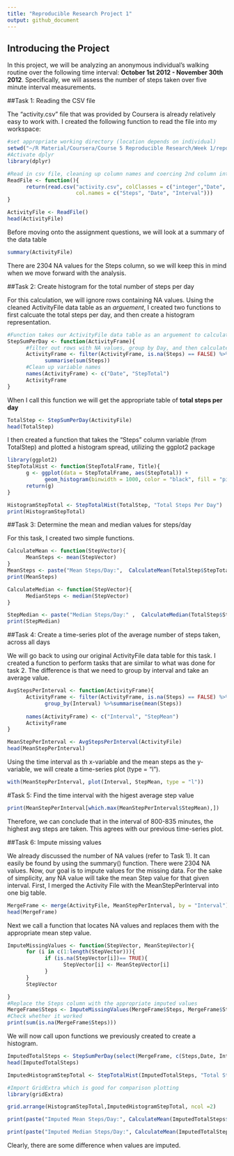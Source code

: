 ```yaml
---
title: "Reproducible Research Project 1"
output: github_document
---
```


## Introducing the Project
In this project, we will be analyzing an anonymous individual's walking routine over the following time interval: **October 1st 2012 - November 30th 2012**. Specifically, we will assess the number of steps taken over five minute interval measurements. 

##Task 1: Reading the CSV file

The "activity.csv" file that was provided by Coursera is already relatively easy to work with. I created the following function to read the file into my workspace:

```r
#set appropriate working directory (location depends on individual)
setwd("~/R Material/Coursera/Course 5 Reproducible Research/Week 1/repdata_data_activity")
#Activate dplyr
library(dplyr)

#Read in csv file, cleaning up column names and coercing 2nd column into a Date class
ReadFile <- function(){
      return(read.csv("activity.csv", colClasses = c("integer","Date", "integer"),
                      col.names = c("Steps", "Date", "Interval")))
}

ActivityFile <- ReadFile()
head(ActivityFile)
```

Before moving onto the assignment questions, we will look at a summary of the data table
```r
summary(ActivityFile)
```

There are 2304 NA values for the Steps column, so we will keep this in mind when we move forward with the analysis. 

##Task 2: Create histogram for the total number of steps per day

For this calculation, we will ignore rows containing NA values. Using the cleaned ActivityFile data table as an *arguement*, I created two functions to first calcuate the total steps per day, and then create a histogram representation. 
```r
#Function takes our ActivityFile data table as an arguement to calculate total steps/day
StepSumPerDay <- function(ActivityFrame){
      #filter out rows with NA values, group by Day, and then calculate sum per day
      ActivityFrame <- filter(ActivityFrame, is.na(Steps) == FALSE) %>% group_by(Date) %>%
            summarise(sum(Steps))
      #Clean up variable names
      names(ActivityFrame) <- c("Date", "StepTotal")
      ActivityFrame
}
```

When I call this function we will get the appropriate table of **total steps per day**

```r
TotalStep <- StepSumPerDay(ActivityFile)
head(TotalStep)
```

I then created a function that takes the "Steps" column variable (from TotalStep) and plotted a histogram spread, utilizing the ggplot2 package

```r
library(ggplot2)
StepTotalHist <- function(StepTotalFrame, Title){
      g <- ggplot(data = StepTotalFrame, aes(StepTotal)) +
            geom_histogram(binwidth = 1000, color = "black", fill = "pink") + ggtitle(Title) + ylim(0,10)
      return(g)
}

HistogramStepTotal <- StepTotalHist(TotalStep, "Total Steps Per Day")
print(HistogramStepTotal)
```

##Task 3: Determine the mean and median values for steps/day

For this task, I created two simple functions.

```r
CalculateMean <- function(StepVector){
      MeanSteps <- mean(StepVector)
}
MeanSteps <- paste("Mean Steps/Day:",  CalculateMean(TotalStep$StepTotal))
print(MeanSteps)

CalculateMedian <- function(StepVector){
      MedianSteps <- median(StepVector)
}

StepMedian <- paste("Median Steps/Day:" ,  CalculateMedian(TotalStep$StepTotal))
print(StepMedian)
```

##Task 4: Create a time-series plot of the average number of steps taken, across all days

We will go back to using our original ActivityFile data table for this task. I created a function to perform tasks that are similar to what was done for task 2. The difference is that we need to group by interval and take an average value.

```r
AvgStepsPerInterval <- function(ActivityFrame){
      ActivityFrame <- filter(ActivityFrame, is.na(Steps) == FALSE) %>%
            group_by(Interval) %>%summarise(mean(Steps))
      
      names(ActivityFrame) <- c("Interval", "StepMean")
      ActivityFrame
}

MeanStepPerInterval <- AvgStepsPerInterval(ActivityFile)
head(MeanStepPerInterval)
```

Using the time interval as th x-variable and the mean steps as the y-variable, we will create a time-series plot (type = "l").

```r
with(MeanStepPerInterval, plot(Interval, StepMean, type = "l"))
```

#Task 5: Find the time interval with the higest average step value

```r
print(MeanStepPerInterval[which.max(MeanStepPerInterval$StepMean),])
```

Therefore, we can conclude that in the interval of 800-835 minutes, the highest avg steps are taken. This agrees with our previous time-series plot.

##Task 6: Impute missing values

We already discussed the number of NA values (refer to Task 1). It can easily be found by using the summary() function. There were 2304 NA values. Now, our goal is to impute values for the missing data. For the sake of simplicity, any NA value will take the mean Step value for that given interval. First, I merged the Activity File with the MeanStepPerInterval into one big table.

```r
MergeFrame <- merge(ActivityFile, MeanStepPerInterval, by = "Interval")
head(MergeFrame)
```

Next we call a function that locates NA values and replaces them with the appropriate mean step value.

```r
ImputeMissingValues <- function(StepVector, MeanStepVector){
      for (i in c(1:length(StepVector))){
            if (is.na(StepVector[i])== TRUE){
                  StepVector[i] <- MeanStepVector[i]
            }
      }
      StepVector

}
#Replace the Steps column with the appropriate imputed values
MergeFrame$Steps <- ImputeMissingValues(MergeFrame$Steps, MergeFrame$StepMean)
#Check whether it worked
print(sum(is.na(MergeFrame$Steps)))
```

We will now call upon functions we previously created to create a histogram.

```r
ImputedTotalSteps <- StepSumPerDay(select(MergeFrame, c(Steps,Date, Interval)))
head(ImputedTotalSteps)

ImputedHistogramStepTotal <- StepTotalHist(ImputedTotalSteps, "Total Steps Per Day (Imputed)")

#Import GridExtra which is good for comparison plotting
library(gridExtra)

grid.arrange(HistogramStepTotal,ImputedHistogramStepTotal, ncol =2)

print(paste("Imputed Mean Steps/Day:", CalculateMean(ImputedTotalSteps$StepTotal), "     ",MeanSteps))

print(paste("Imputed Median Steps/Day:", CalculateMean(ImputedTotalSteps$StepTotal), "     ", StepMedian))
```

Clearly, there are some difference when values are imputed. 